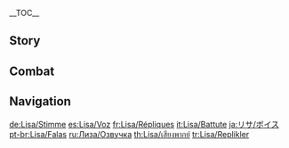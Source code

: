 {{CharacterTabs}}
{{LanguageTabs}}
__TOC__
==Story==
{{VO/Story
|character           = Lisa

|vo_01_01_title      = Hello
|vo_01_01_file       = VO_{language}{character} Hello.ogg
|vo_01_01_tx         = Hi darling, are you going to be Lisa's little helper? What? Me, a grand mage? That was a long time ago, I'm just a humble librarian now. *chuckles* Don't worry darling, I'll take very good care of you. So...

|vo_02_01_title      = Chat: Afternoon Tea
|vo_02_01_file       = VO_{language}{character} Chat - Afternoon Tea.ogg
|vo_02_01_tx         = It's nearly time for afternoon tea.
|vo_02_02_title      = Chat: Quest
|vo_02_02_file       = VO_{language}{character} Chat - Quest.ogg
|vo_02_02_tx         = Why not keep me company for a while... There'll be plenty of time for work later.
|vo_02_03_title      = Chat: Better to Stay In
|vo_02_03_file       = VO_{language}{character} Chat - Better to Stay In.ogg
|vo_02_03_tx         = Today's no good for going out... Hmm... Did I say that yesterday as well?

<!-- Weather -->
|vo_03_01_title      = When It Rains
|vo_03_01_file       = VO_{language}{character} When It Rains.ogg
|vo_03_01_tx         = *sigh* Perfect weather for sipping a cup of tea while gazing out the window.
|vo_03_02_title      = When Thunder Strikes
|vo_03_02_file       = VO_{language}{character} When Thunder Strikes.ogg
|vo_03_02_tx         = When I practice my spells in weather like this, I can do half the work for double the impact. Haha, I'm just teasing.
|vo_03_03_title      = When It's Windy
|vo_03_03_file       = VO_{language}{character} When It's Windy.ogg
|vo_03_03_tx         = Such a calming breeze... Perfect for taking a nap, don't you think?

|vo_04_01_title      = Good Morning
|vo_04_01_file       = VO_{language}{character} Good Morning.ogg
|vo_04_01_tx         = *yawns* Good morning, Jean... Oh it's you! Sorry, dear.
|vo_04_01_mention    = Jean
|vo_04_02_title      = Good Afternoon
|vo_04_02_file       = VO_{language}{character} Good Afternoon.ogg
|vo_04_02_tx         = It must almost be time for a nap...
|vo_04_03_title      = Good Evening
|vo_04_03_file       = VO_{language}{character} Good Evening.ogg
|vo_04_03_tx         = You're still up? I'm getting sleepy...
|vo_04_04_title      = Good Night
|vo_04_04_file       = VO_{language}{character} Good Night.ogg
|vo_04_04_tx         = I can see how hard you've been working today. Let me think of a way to reward you...

|vo_05_01_title      = About {name}
|vo_05_01_file       = VO_{language}{character} About {character}.ogg
|vo_05_01_tx         = I'm not lazy, I just know to save my energy for when I need it most.

|vo_06_01_title      = About Us: Relationships
|vo_06_01_file       = VO_{language}{character} About Us - Relationships.ogg
|vo_06_01_tx         = I can be your teacher, your master, or your friend... or all three if you want...
|vo_06_02_title      = About Us: Capabilities
|vo_06_02_friendship = 6
|vo_06_02_file       = VO_{language}{character} About Us - Capabilities.ogg
|vo_06_02_tx         = Let me show you a thing or two, lest we let your efforts go to waste. *chuckles*
|vo_06_03_title      = About Us: Ceremony
|vo_06_03_friendship = 6
|vo_06_03_file       = VO_{language}{character} About Us - Ceremonies.ogg
|vo_06_03_tx         = Wait, one last thing... A kiss on the forehead from master to follower. Now you're my star pupil.

|vo_07_01_title      = About the [[Vision]]
|vo_07_01_friendship = 4
|vo_07_01_file       = VO_{language}{character} About the Vision.ogg
|vo_07_01_tx         = Visions? Ah, they're a necessary device in controlling the elements &mdash; with you being the sole exception, of course. Hmm... As for why that is, perhaps... we can find the time to experiment a little?
|vo_07_02_title      = Something to Share
|vo_07_02_file       = VO_{language}{character} Something to Share.ogg
|vo_07_02_tx         = Feel free to use the alchemist's upstairs from the library whenever you want. But make sure you knock first, we wouldn't want you seeing anything you're not supposed to, now would we?
|vo_07_03_title      = Interesting Things
|vo_07_03_file       = VO_{language}{character} Interesting Things.ogg
|vo_07_03_tx         = [[Calla Lily|Calla Lilies]] are a medicinal flower with antidotal properties. With them in hand, there's no need to worry about the side effects of any potions... Hehe.

|vo_08_01_title      = About [[Jean]]
|vo_08_01_friendship = 4
|vo_08_01_file       = VO_{language}{character} About Jean.ogg
|vo_08_01_tx         = Jean is a gifted and dedicated leader. Seeing how hard she works makes even me want to help her out.
|vo_08_01_mention    = Jean

|vo_08_02_title      = About [[Amber]]
|vo_08_02_friendship = 4
|vo_08_02_file       = VO_{language}{character} About Amber.ogg
|vo_08_02_tx         = Amber was just a young girl when she joined the knights, and in the blink of an eye, she's turned into such a strong young lady. I'm curious to see what she'll be like a few years from now.
|vo_08_02_mention    = Amber

|vo_08_03_title      = About [[Barbara]]
|vo_08_03_friendship = 4
|vo_08_03_file       = VO_{language}{character} About Barbara.ogg
|vo_08_03_tx         = Have you heard Barbara sing before? Her angelic voice contains a magical healing energy. A different kind of magical energy from the one in my potions, of course. I wonder which one you prefer?
|vo_08_03_mention    = Barbara

|vo_08_04_title      = About [[Diluc]]
|vo_08_04_friendship = 4
|vo_08_04_file       = VO_{language}{character} About Diluc.ogg
|vo_08_04_tx         = You want to know about Diluc? Haha, in that case, I know someone else you should talk to.
|vo_08_04_mention    = Diluc

|vo_08_05_title      = About [[Razor]]
|vo_08_05_friendship = 4
|vo_08_05_file       = VO_{language}{character} About Razor.ogg
|vo_08_05_tx         = Come on Razor, that's it, good boy! Let's do some combat practice &mdash; I've found you the perfect partner. Hey! Come back!
|vo_08_05_mention    = Razor

|vo_08_06_title      = About [[Klee]]
|vo_08_06_friendship = 4
|vo_08_06_file       = VO_{language}{character} About Klee.ogg
|vo_08_06_tx         = Last time little Klee wanted to use my workshop for her experiments, I had to say no, and she was angry at me for the rest of the day. *sigh* What happened the next day, you ask? She went off happily to play outside of course.
|vo_08_06_mention    = Klee

|vo_08_07_title      = About [[Mona]]
|vo_08_07_friendship = 4
|vo_08_07_file       = VO_{language}{character} About Mona.ogg
|vo_08_07_tx         = Mona? She seems to be an excellent mage, but I'm not a part of their [[Hexenzirkel]]. The idea of [[Irminsul]] exploration and formal tea parties just leaves me cold.
|vo_08_07_mention    = Mona

|vo_08_08_title      = About [[Albedo]]
|vo_08_08_friendship = 4
|vo_08_08_file       = VO_{language}{character} About Albedo.ogg
|vo_08_08_tx         = Albedo is quite the alchemist. Just say the word and he'll come up with a good solution. He's easy on the eyes too, just like you.
|vo_08_08_mention    = Albedo

|vo_08_09_title      = About [[Fischl]]
|vo_08_09_friendship = 4
|vo_08_09_file       = VO_{language}{character} About Fischl.ogg
|vo_08_09_tx         = Fischl, yes, she's always in the library looking to borrow fantasy novels. She always returns her books three days early and looks after them very well. She's a good kid.
|vo_08_09_mention    = Fischl

|vo_08_10_title      = About [[Noelle]]
|vo_08_10_friendship = 4
|vo_08_10_file       = VO_{language}{character} About Noelle.ogg
|vo_08_10_tx         = Every time I ask Noelle to dust off the bookshelves, I'm always left with the sense that the more exhausted I make her, the happier she becomes. Yes, who knows what's going on with her... *chuckles*
|vo_08_10_mention    = Noelle

|vo_08_11_title      = About [[Sucrose]]
|vo_08_11_friendship = 4
|vo_08_11_file       = VO_{language}{character} About Sucrose.ogg
|vo_08_11_tx         = Try not to bother Sucrose if you're at a loose end, you'll only startle the poor girl. She's gifted at interacting with all sorts of exotic creatures &mdash; just hopeless when it comes to humans.
|vo_08_11_mention    = Sucrose

|vo_08_12_title      = About [[Cyno]]
|vo_08_12_friendship = 4
|vo_08_12_file       = VO_{language}{character} About Cyno.ogg
|vo_08_12_tx         = I've barely kept in touch with anyone from the Akademiya since leaving Sumeru, except for the occasional letters to my teachers out of basic courtesy. Fortunately, not every promising student turned out as lazy as I am... I heard that one of my juniors, Cyno, now leads quite the action-packed life.
|vo_08_12_mention    = Cyno

|vo_08_13_title      = About [[Collei]]
|vo_08_13_friendship = 4
|vo_08_13_file       = VO_{language}{character} About Collei.ogg
|vo_08_13_tx         = Ah, dear little Collei. Every time she writes to me, she tries out new words and expressions she's learned recently... Hehe, no wonder she's improving so quickly. That wonderful and warmhearted master of hers must have helped a lot too.
|vo_08_13_mention    = Collei,Tighnari

|vo_08_14_title      = About [[Mika]]
|vo_08_14_friendship = 4
|vo_08_14_file       = VO_{language}{character} About Mika.ogg
|vo_08_14_tx         = I do rather envy Huffman for having such a caring little brother. Mika takes care of everything around the house and even looks after him when he's drunk... Ah, how nice it must be to lounge around all day without a care in the world... Hmm? What do you mean, I already do that? You're getting quite bold these days, aren't you, cutie?
|vo_08_14_mention    = Huffman,Mika

|vo_09_01_title      = More About {name}: I
|vo_09_01_file       = VO_{language}{character} More About {character} - 01.ogg
|vo_09_01_tx         = So, which element would you like to learn about today?
|vo_09_02_title      = More About {name}: II
|vo_09_02_friendship = 3
|vo_09_02_file       = VO_{language}{character} More About {character} - 02.ogg
|vo_09_02_tx         = My past? So, you want to get to know me a little better, huh? *chuckles* That's a story for another day. But I'm touched that you asked.
|vo_09_03_title      = More About {name}: III
|vo_09_03_friendship = 4
|vo_09_03_file       = VO_{language}{character} More About {character} - 03.ogg
|vo_09_03_tx         = When I taught Razor how to utilize Elemental Energy, I never expected him to master the technique so quickly. Come to think of it, you're talented too. Maybe I could teach you a few tricks...
|vo_09_04_mention    = Razor
|vo_09_04_title      = More About {name}: IV
|vo_09_04_friendship = 5
|vo_09_04_file       = VO_{language}{character} More About {character} - 04.ogg
|vo_09_04_tx         = What's that? You want to learn some [[Sumeru Akademiya]] magic? I'm afraid it might too much for you to handle right now... Hmm, though I suppose it can't hurt to teach you some of the basics. Here, start by reading the beginner's guide, it's only 800 pages or so.
|vo_09_05_title      = More About {name}: V
|vo_09_05_friendship = 6
|vo_09_05_file       = VO_{language}{character} More About {character} - 05.ogg
|vo_09_05_tx         = A Vision may seem like a great tool, but one day, the power one accumulates always finds a way to turn back on you. Should such a day come for me, so long as you're around... Ah, never mind.

|vo_10_01_title      = {name}'s Hobbies
|vo_10_01_file       = VO_{language}{character} Hobbies.ogg
|vo_10_01_tx         = Hey darling, would you like to try one of my magic potions? There's no knowing what it will do to you until you try it, though... Don't say I didn't warn you!
|vo_10_02_title      = {name}'s Troubles
|vo_10_02_file       = VO_{language}{character} Troubles.ogg
|vo_10_02_tx         = The interrogation room upstairs has sat there unused for two years now... It would be a much more lively place if [[Hertha]] would agree to let me use it as my private workshop... *sigh* She's such a spoilsport.
|vo_10_02_mention    = Hertha
|vo_10_03_title      = Favorite Food
|vo_10_03_file       = VO_{language}{character} Favorite Food.ogg
|vo_10_03_tx         = I like making my own vegetable soup. I put a big bunch of vegetables into a cauldron and stir it with a long spoon. What does it taste like? Here, why don't you try it for yourself. Open wide!
|vo_10_04_title      = Least Favorite Food
|vo_10_04_file       = VO_{language}{character} Least Favorite Food.ogg
|vo_10_04_tx         = I suffer from extreme pumpkinphobia. The fall harvest is a difficult time of year for me, as you can imagine. I wonder if it would be worth the trouble to make all the pumpkins in the world disappear...

<!-- Receiving a Gift -->
|vo_11_01_title      = Receiving a Gift: I
|vo_11_01_file       = VO Lisa Receiving a Gift - 01.ogg
|vo_11_01_tx         = Oh aren't you just the sweetest? Thanks, cutie, you just made my day.

|vo_11_02_title      = Receiving a Gift: II
|vo_11_02_file       = VO Lisa Receiving a Gift - 02.ogg
|vo_11_02_tx         = Hehe, you've really got a knack for this, haven't you?

|vo_11_03_title      = Receiving a Gift: III
|vo_11_03_file       = VO Lisa Receiving a Gift - 03.ogg
|vo_11_03_tx         = Oh my... This is really... hmm...

|vo_12_01_title      = Birthday
|vo_12_01_file       = VO_{language}{character} Birthday.ogg
|vo_12_01_tx         = Here, take this amulet, it will bring you good luck. It's my birthday gift to you. I spent a long time making it, so don't lose it now!

|vo_13_01_title      = Feelings About Ascension: Intro
|vo_13_01_ascension  = 1
|vo_13_01_file       = VO_{language}{character} Feelings About Ascension - 01.ogg
|vo_13_01_tx         = Surely you don't want me working overtime... That would be no good.
|vo_13_02_title      = Feelings About Ascension: Building Up
|vo_13_02_ascension  = 2
|vo_13_02_file       = VO_{language}{character} Feelings About Ascension - 02.ogg
|vo_13_02_tx         = Chances to practice should be left to you newcomers, no?
|vo_13_03_title      = Feelings About Ascension: Climax
|vo_13_03_ascension  = 4
|vo_13_03_file       = VO_{language}{character} Feelings About Ascension - 03.ogg
|vo_13_03_tx         = *chuckles* If I were to recover my full power, who knows what kind of things just might happen?
|vo_13_04_title      = Feelings About Ascension: Conclusion
|vo_13_04_ascension  = 6
|vo_13_04_file       = VO_{language}{character} Feelings About Ascension - 04.ogg
|vo_13_04_tx         = I've already tried to persuade you every way possible... *sigh* Have it your way, cutie. I can no longer go on pretending at this point - Even a Hilichurl would see through the act. So be it, let me introduce you to the true Witch of Purple Rose.
}}

==Combat==
{{Combat VO
|character           = Lisa

|skill_1_tx          = *giggles*
|skill_2_tx          = You're in for a little shock.
|skill_3_tx          = Come a little closer.
|skill_4_tx          = ''(Hold)'' ...Blitz!
|skill_5_tx          = ''(Hold)'' You've been a naughty boy!
|skill_6_tx          = ''(Hold)'' Hehe~

|burst_1_tx          = Let's spark things up a little.
|burst_2_tx          = Surrender and I'll be gentle.
|burst_3_tx          = Try not to enjoy this too much.

|sprint-s_1_file     = Sprint Start 01,Sprint Start 02,Sprint Start 03

|glider_1_file       = Deploying Wind Glider 01,Deploying Wind Glider 02,Deploying Wind Glider 03

|chest_1_tx          = No pain no gain, haha...
|chest_2_tx          = Oh my...
|chest_3_tx          = What do you think, cutie?

|low-hp_1_tx         = I have some for you too.
|low-hp_2_tx         = I'm a bit rusty...
|low-hp_3_tx         = Oh no, I'm gonna ruin my gloves.

|ally-low-hp_1_tx    = Don't force it, darling.
|ally-low-hp_2_tx    = Do you need me to lend a hand?

|fallen_1_tx         = Going out is tiring...
|fallen_2_tx         = Looks like I got carried away...
|fallen_3_tx         = I knew I should have stayed home...

|hit-l_1_tx          = Ugh...
|hit-l_2_file        = Light Hit Taken 02,Light Hit Taken 03,Light Hit Taken 04,Light Hit Taken 05,Light Hit Taken 06

|hit-h_1_tx          = Don't be such a brute.
|hit-h_2_file        = Heavy Hit Taken 02,Heavy Hit Taken 03,Heavy Hit Taken 04,Heavy Hit Taken 05,Heavy Hit Taken 06



|join_1_file         = Joining Party 01 (A),Joining Party 01 (B)
|join_1_tx           = Here, let me help you.
|join_2_tx           = I'll keep an eye on you.
|join_3_tx           = Ooh, you're taking me out?

|idle_1_file         = Standby 01

|atk-l_1_file        = Light Attack 01,Light Attack 02,Light Attack 03,Light Attack 04,Light Attack 05,Light Attack 06,Light Attack 07

|atk-m_1_file        = Mid Attack 01,Mid Attack 02,Mid Attack 03

|atk-h_1_file        = Heavy Attack 01,Heavy Attack 02,Heavy Attack 03

|climb_1_file        = Climbing 01,Climbing 02,Climbing 03,Climbing 04,Climbing 05

|climb-b_1_file      = Climbing Breath 01,Climbing Breath 02,Climbing Breath 03,Climbing Breath 04,Climbing Breath 05

|jump_1_file         = Jumping 01,Jumping 02,Jumping 03,Jumping 04,Jumping 05
}}

==Navigation==
{{Character Navbox|link type=vo}}

[[de:Lisa/Stimme]]
[[es:Lisa/Voz]]
[[fr:Lisa/Répliques]]
[[it:Lisa/Battute]]
[[ja:リサ/ボイス]]
[[pt-br:Lisa/Falas]]
[[ru:Лиза/Озвучка]]
[[th:Lisa/เสียงพากย์]]
[[tr:Lisa/Replikler]]